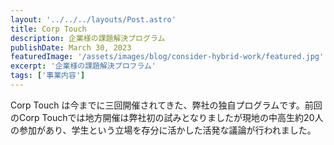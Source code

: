 ```yaml
---
layout: '../../../layouts/Post.astro'
title: Corp Touch
description: 企業様の課題解決プログラム
publishDate: March 30, 2023
featuredImage: '/assets/images/blog/consider-hybrid-work/featured.jpg'
excerpt: '企業様の課題解決プロフラム'
tags: ['事業内容']
---
```

Corp Touch は今までに三回開催されてきた、弊社の独自プログラムです。前回のCorp Touchでは地方開催は弊社初の試みとなりましたが現地の中高生約20人の参加があり、学生という立場を存分に活かした活発な議論が行われました。
